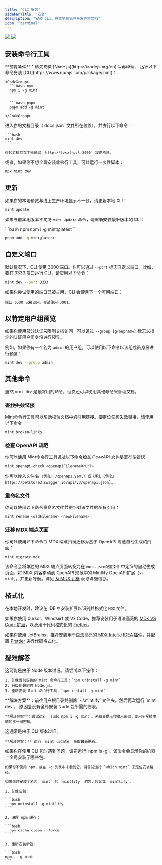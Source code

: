 ```yaml
---
title: "CLI 安装"
sidebarTitle: "安装"
description: "安装 CLI，在本地预览并开发你的文档"
icon: "terminal"
---
```


<img className="block dark:hidden my-0 pointer-events-none" src="/images/installation/local-development-light.png" />

<img className="hidden dark:block my-0 pointer-events-none" src="/images/installation/local-development-dark.png" />

## 安装命令行工具

<Info>
  **前提条件**：请先安装 [Node.js](https://nodejs.org/en) 后再继续。
</Info>

<Steps>
  <Step title="安装命令行工具">
    运行以下命令安装 [CLI](https://www.npmjs.com/package/mint)：

    <CodeGroup>
      ```bash npm
      npm i -g mint
      ```

      ```bash pnpm
      pnpm add -g mint
      ```
    </CodeGroup>
  </Step>

  <Step title="本地预览">
    进入你的文档目录（`docs.json` 文件所在位置），并执行以下命令：

    ```bash
    mint dev
    ```

    你的文档将在本地通过 `http://localhost:3000` 提供预览。
  </Step>
</Steps>

或者，如果你不想全局安装命令行工具，可以运行一次性脚本：

```bash
npx mint dev
```

## 更新

如果你的本地预览与线上生产环境显示不一致，请更新本地 CLI：

```bash
mint update
```

如果当前本地版本不支持 `mint update` 命令，请重新安装最新版本的 CLI：

<CodeGroup>
  ```bash npm
  npm i -g mint@latest
  ```

  ```bash pnpm
  pnpm add -g mint@latest
  ```
</CodeGroup>

## 自定义端口

默认情况下，CLI 使用 3000 端口。你可以通过 `--port` 标志自定义端口。比如，要在 3333 端口运行 CLI，请使用以下命令：

```bash
mint dev --port 3333
```

如果你尝试使用的端口已被占用，CLI 会使用下一个可用端口：

```mdx
端口 3000 已被占用。尝试使用 3001。
```

## 以特定用户组预览

如果你使用部分认证来限制文档访问，可以通过 `--group [groupname]` 标志以指定的认证用户组身份进行预览。

例如，如果你有一个名为 `admin` 的用户组，可以使用以下命令以该组成员身份进行预览：

```bash
mint dev --group admin
```

## 其他命令

虽然 `mint dev` 是最常用的命令，但你还可以使用其他命令来管理文档。

### 查找失效链接

Mint命令行工具可以帮助校验文档中的引用链接。要定位任何失效链接，请使用以下命令：

```bash
mint broken-links
```

### 检查 OpenAPI 规范

你可以使用 Mint命令行工具通过以下命令检查 OpenAPI 文件是否存在错误：

```bash
mint openapi-check <openapiFilenameOrUrl>
```

你可以传入文件名（例如 `./openapi.yaml`）或 URL（例如 `https://petstore3.swagger.io/api/v3/openapi.json`）。

### 重命名文件

你可以使用以下命令重命名文件并更新对该文件的所有引用：

```bash
mint rename <oldFilename> <newFilename>
```

### 迁移 MDX 端点页面

你可以使用以下命令将 MDX 端点页面迁移为基于 OpenAPI 规范自动生成的页面：

```bash
mint migrate-mdx
```

该命令会将单独的 MDX 端点页面转换为在 `docs.json配置文件` 中定义的自动生成页面，将 MDX 内容移动到 OpenAPI 规范中的 Mintlify OpenAPI扩展（`x-mint`），并更新导航。详见 [从 MDX 迁移](/zh/api-playground/migrating-from-mdx) 获取详细信息。

## 格式化

在本地开发时，建议在 IDE 中安装扩展以识别并格式化 `MDX` 文件。

如果你使用 Cursor、Windsurf 或 VS Code，推荐安装用于语法高亮的 [MDX VS Code 扩展](https://marketplace.visualstudio.com/items?itemName=unifiedjs.vscode-mdx)，以及用于代码格式化的 [Prettier](https://marketplace.visualstudio.com/items?itemName=esbenp.prettier-vscode)。

如果你使用 JetBrains，推荐安装用于语法高亮的 [MDX IntelliJ IDEA 插件](https://plugins.jetbrains.com/plugin/14944-mdx)，并配置 [Prettier](https://prettier.io/docs/webstorm) 进行代码格式化。

## 疑难解答

<AccordionGroup>
  <Accordion title="Error: Could not load the &#x22;sharp&#x22; module using the darwin-arm64 runtime">
    这可能是由于 Node 版本过旧。请尝试以下操作：

    1. 卸载当前安装的 Mint 命令行工具：`npm uninstall -g mint`
    2. 升级到最新的 Node.js。
    3. 重新安装 Mint 命令行工具：`npm install -g mint`
  </Accordion>

  <Accordion title="Issue: Encountering an unknown error">
    **解决方案**：前往用户根目录并删除 `~/.mintlify` 文件夹。然后再次运行 `mint dev`。
  </Accordion>

  <Accordion title="Error: permission denied">
    原因是没有全局安装 Node 包所需的权限。

    **解决方案**：尝试运行 `sudo npm i -g mint`。系统会提示你输入密码，即用于解锁电脑的那一组密码。
  </Accordion>

  <Accordion title="The local preview doesn't look the same as my docs do on the web">
    这通常是由于 CLI 版本过旧。

    **解决方案：** 运行 `mint update` 获取最新更新。
  </Accordion>

  <Accordion title="mintlify vs. mint package">
    如果你在使用 CLI 包时遇到问题，请先运行 `npm ls -g`。该命令会显示你的机器上全局安装了哪些包。

    如果你不使用 npm，或在 -g 列表中未看到它，请尝试运行 `which mint` 来定位安装路径。

    如果同时安装了名为 `mint` 和 `mintlify` 的包，应卸载 `mintlify`。

    1. 卸载旧包：

    ```bash
      npm uninstall -g mintlify
    ```

    2. 清理 npm 缓存：

    ```bash
      npm cache clean --force
    ```

    3. 重新安装新包：

    ```bash
    npm i -g mint
    ```
  </Accordion>
</AccordionGroup>
